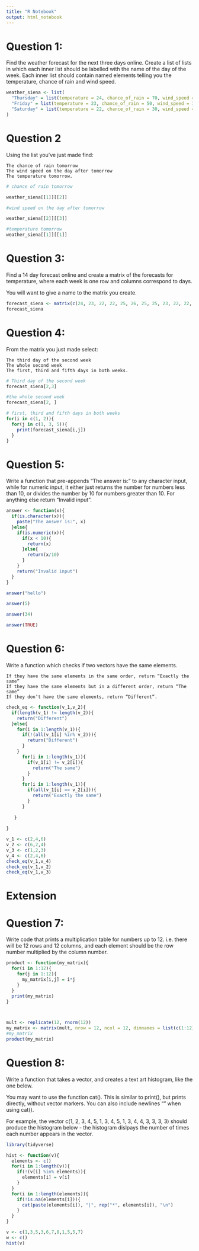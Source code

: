 ```yaml
---
title: "R Notebook"
output: html_notebook
---
```


# Question 1:

Find the weather forecast for the next three days online. Create a list of lists in which each inner list should be labelled with the name of the day of the week. Each inner list should contain named elements telling you the temperature, chance of rain and wind speed.

```r
weather_siena <- list(
  "Thursday" = list(temperature = 24, chance_of_rain = 70, wind_speed = 13),
  "Friday" = list(temperature = 23, chance_of_rain = 50, wind_speed = 10),
  "Saturday" = list(temperature = 22, chance_of_rain = 30, wind_speed = 8)
)
```


# Question 2

Using the list you’ve just made find:

    The chance of rain tomorrow
    The wind speed on the day after tomorrow
    The temperature tomorrow.

```r
# chance of rain tomorrow

weather_siena[[1]][[2]]
```
```r
#wind speed on the day after tomorrow

weather_siena[[2]][[3]]
```

```r
#temperature tomorrow
weather_siena[[1]][[1]]
```
# Question 3:

Find a 14 day forecast online and create a matrix of the forecasts for temperature, where each week is one row and columns correspond to days.

You will want to give a name to the matrix you create.


```r
forecast_siena <- matrix(c(24, 23, 22, 22, 25, 26, 25, 25, 23, 22, 22, 24, 23, 20), nrow = 2, ncol = 7, byrow = TRUE, dimnames = list(c("week_1", "week_2"), c("thursday", "Friday", "Saturday", "Sanday", "Monday", "Tuesday", "Wednesday")))
forecast_siena
```
# Question 4:

From the matrix you just made select:

    The third day of the second week
    The whole second week
    The first, third and fifth days in both weeks.

```r
# Third day of the second week
forecast_siena[2,3]
```
```r
#the whole second week
forecast_siena[2, ]
```
```r
# first, third and fifth days in both weeks
for(i in c(1, 2)){
  for(j in c(1, 3, 5)){
    print(forecast_siena[i,j])
  }
}
```
# Question 5:

Write a function that pre-appends “The answer is:” to any character input, while for numeric input, it either just returns the number for numbers less than 10, or divides the number by 10 for numbers greater than 10. For anything else return “Invalid input”.


```r
answer <- function(x){
  if(is.character(x)){
    paste("The answer is:", x)
  }else{
    if(is.numeric(x)){
      if(x < 10){
        return(x)
      }else{
        return(x/10)
      }
    }
    return("Invalid input")
  }
}
```

```r
answer("hello")
```
```r
answer(5)
```
```r
answer(34)
```
```r
answer(TRUE)
```

# Question 6:

Write a function which checks if two vectors have the same elements.

    If they have the same elements in the same order, return “Exactly the same”
    If they have the same elements but in a different order, return “The same”
    If they don’t have the same elements, return “Different”.


```r
check_eq <- function(v_1,v_2){
  if(length(v_1) != length(v_2)){
    return("Different")
  }else{
    for(i in 1:length(v_1)){
      if(!(all(v_1[i] %in% v_2))){
        return("Different")
      }
    }  
      for(i in 1:length(v_1)){
        if(v_1[i] != v_2[i]){
          return("The same")
        }
      }
      for(i in 1:length(v_1)){
        if(all(v_1[i] == v_2[i])){
          return("Exactly the same")
        }
      }
  
   }
 
}
```


```r
v_1 <- c(2,4,6)
v_2 <- c(6,2,4)
v_3 <- c(1,2,3)
v_4 <- c(2,4,6)
check_eq(v_1,v_4)
check_eq(v_1,v_2)
check_eq(v_1,v_3) 
```

# Extension

# Question 7:

Write code that prints a multiplication table for numbers up to 12. i.e. there will be 12 rows and 12 columns, and each element should be the row number multiplied by the column number.


```r
product <- function(my_matrix){
  for(i in 1:12){
    for(j in 1:12){
      my_matrix[i,j] = i*j
    }
  }
  print(my_matrix)
}  



mult <- replicate(12, rnorm(12))
my_matrix <- matrix(mult, nrow = 12, ncol = 12, dimnames = list(c(1:12), c(1:12)))
#my_matrix
product(my_matrix)
```

# Question 8:

Write a function that takes a vector, and creates a text art histogram, like the one below.

You may want to use the function cat(). This is similar to print(), but prints directly, without vector markers. You can also include newlines "\n" when using cat().

For example, the vector c(1, 2, 3, 4, 5, 1, 3, 4, 5, 1, 3, 4, 4, 3, 3, 3, 3) should produce the histogram below - the histogram dislpays the number of times each number appears in the vector.

```r
library(tidyverse)
```


```r
hist <- function(v){
  elements <- c()
  for(i in 1:length(v)){
    if(!(v[i] %in% elements)){
      elements[i] = v[i]
    }
  }
  for(i in 1:length(elements)){
    if(!is.na(elements[i])){
      cat(paste(elements[i]), "|", rep("*", elements[i]), "\n")
    }
  }
}
```

```r
v <- c(1,3,5,3,6,7,8,1,5,5,7)
w <- c()
hist(v)
```

